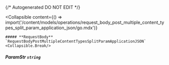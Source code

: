 {/* Autogenerated DO NOT EDIT  */}

<Collapsible
    content={() => import('/content/models/operations/request_body_post_multiple_content_types_split_param_application_json/go.mdx')}
>
    ##### **RequestBody** `RequestBodyPostMultipleContentTypesSplitParamApplicationJSON`
    <Collapsible.Break/>
</Collapsible>

##### **ParamStr** `string`

